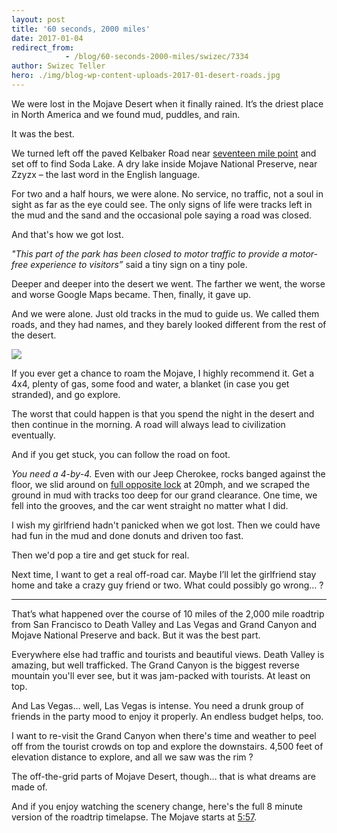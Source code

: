```yaml
---
layout: post
title: '60 seconds, 2000 miles'
date: 2017-01-04
redirect_from: 
            - /blog/60-seconds-2000-miles/swizec/7334
author: Swizec Teller
hero: ./img/blog-wp-content-uploads-2017-01-desert-roads.jpg
---
```

We were lost in the Mojave Desert when it finally rained. It’s the driest place in North America and we found mud, puddles, and rain.



It was the best.



We turned left off the paved Kelbaker Road near [seventeen mile point](https://www.google.com/maps/place/Soda+Lake/@35.2177389,-115.8921703,3920m/data=!3m1!1e3!4m5!3m4!1s0x80c5a2f67c7237db:0xc0edfaaf9e63aa37!8m2!3d35.16519!4d-116.07142) and set off to find Soda Lake. A dry lake inside Mojave National Preserve, near Zzyzx – the last word in the English language.



For two and a half hours, we were alone. No service, no traffic, not a soul in sight as far as the eye could see. The only signs of life were tracks left in the mud and the sand and the occasional pole saying a road was closed.



And that's how we got lost.



_"This part of the park has been closed to motor traffic to provide a motor-free experience to visitors”_ said a tiny sign on a tiny pole.



Deeper and deeper into the desert we went. The farther we went, the worse and worse Google Maps became. Then, finally, it gave up.



And we were alone. Just old tracks in the mud to guide us. We called them roads, and they had names, and they barely looked different from the rest of the desert.



![](./img/blog-wp-content-uploads-2017-01-desert-roads.jpg)



If you ever get a chance to roam the Mojave, I highly recommend it. Get a 4x4, plenty of gas, some food and water, a blanket (in case you get stranded), and go explore.



The worst that could happen is that you spend the night in the desert and then continue in the morning. A road will always lead to civilization eventually.



And if you get stuck, you can follow the road on foot.



_You need a 4-by-4._ Even with our Jeep Cherokee, rocks banged against the floor, we slid around on [full opposite lock](https://en.wikipedia.org/wiki/Opposite_lock) at 20mph, and we scraped the ground in mud with tracks too deep for our grand clearance. One time, we fell into the grooves, and the car went straight no matter what I did.



I wish my girlfriend hadn't panicked when we got lost. Then we could have had fun in the mud and done donuts and driven too fast.



Then we'd pop a tire and get stuck for real.



Next time, I want to get a real off-road car. Maybe I’ll let the girlfriend stay home and take a crazy guy friend or two. What could possibly go wrong… ?



* * *



That’s what happened over the course of 10 miles of the 2,000 mile roadtrip from San Francisco to Death Valley and Las Vegas and Grand Canyon and Mojave National Preserve and back. But it was the best part.



Everywhere else had traffic and tourists and beautiful views. Death Valley is amazing, but well trafficked. The Grand Canyon is the biggest reverse mountain you'll ever see, but it was jam-packed with tourists. At least on top.



And Las Vegas… well, Las Vegas is intense. You need a drunk group of friends in the party mood to enjoy it properly. An endless budget helps, too.



I want to re-visit the Grand Canyon when there's time and weather to peel off from the tourist crowds on top and explore the downstairs. 4,500 feet of elevation distance to explore, and all we saw was the rim ?



The off-the-grid parts of Mojave Desert, though… that is what dreams are made of.



And if you enjoy watching the scenery change, here's the full 8 minute version of the roadtrip timelapse. The Mojave starts at [5:57](https://youtu.be/ZGFtrvLIq1g?t=357).